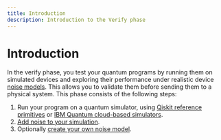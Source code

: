 ```yaml
---
title: Introduction
description: Introduction to the Verify phase
---
```

# Introduction

In the verify phase, you test your quantum programs by running them on simulated devices and exploring their performance under realistic device [noise models](https://qiskit.org/ecosystem/aer/apidocs/aer_noise.html). This allows you to validate them before sending them to a physical system. This phase consists of the following steps:

1. Run your program on a quantum simulator, using [Qiskit reference primitives](simulate-with-primitives) or [IBM Quantum cloud-based simulators](simulators).
1. [Add noise to your simulation](noisy-simulators). 
2. Optionally [create your own noise model](building_noise_models). 

